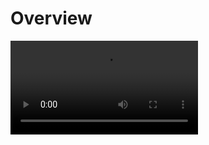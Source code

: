 
# Overview

<Video src="https://www.youtube.com/embed/yt3NkjIBoMA"/>

## What is the Live Streaming Kit?

<LiveStreamingKitOverviewBasicDescription/>


## When do you need the Live Streaming Kit

<LiveStreamingKitOverviewWhendoyouneed  liveStreamingSDKUrl="https://www.zegocloud.com/docs/live-streaming/overview?platform=ios&language=swift"/>


## Embedded features

<LiveSreamingKitOverviewFeatures/>


## Recommended resources


<CardGroup cols={2}>
  <Card title="QUICK START (basic live)" href="./02-Quick%20start/01-Quick%20start.mdx">
    To implement a basic live stream swiftly, follow the steps.
  </Card>
  <Card title="QUICK START (with co-hosting)" href="./02-Quick%20start/02-Quick%20start%20(with%20cohosting).mdx">
    To implement a live stream with co-hosting, follow the steps.
  </Card>
  <Card title="Sample Code" href="https://github.com/ZEGOCLOUD/zego_uikit_prebuilt_live_streaming_example_ios" target="_blank">
    Click here to get the complete sample code.
  </Card>
</CardGroup>

